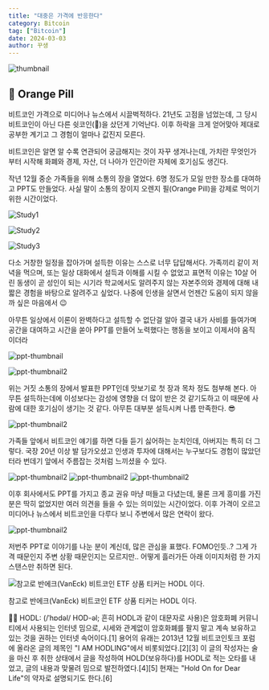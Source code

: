 ```yaml
---
title: "대중은 가격에 반응한다"
category: Bitcoin
tag: ["Bitcoin"]
date: 2024-03-03
author: 꾸생
---
```


![thumbnail](/archive/bitcoin/public-responds-to-price/public-bitcoin.webp)

## 💊 Orange Pill

비트코인 가격으로 미디어나 뉴스에서 시끌벅적하다. 21년도 고점을 넘었는데, 그 당시 비트코인이 아닌 다른 쉿코인(💩)을 샀던게 기억난다. 이후 하락을 크게 얻어맞아 제대로 공부한 계기고 그 경험이 얼마나 값진지 모른다.

비트코인은 알면 알 수록 연관되어 궁금해지는 것이 자꾸 생겨나는데, 가치란 무엇인가 부터 시작해 화폐와 경제, 자산, 더 나아가 인간이란 자체에 호기심도 생긴다.

작년 12월 중순 가족들을 위해 소통의 장을 열었다. 6명 정도가 모일 만한 장소를 대여하고 PPT도 만들었다. 사실 말이 소통의 장이지 오렌지 필(Orange Pill)을 강제로 먹이기 위한 시간이었다.

![Study1](/archive/bitcoin/public-responds-to-price/study1.webp)

![Study2](/archive/bitcoin/public-responds-to-price/study2.webp)

![Study3](/archive/bitcoin/public-responds-to-price/study3.webp)


다소 거창한 일정을 잡아가며 설득한 이유는 스스로 너무 답답해서다. 가족끼리 같이 저녁을 먹으며, 또는 일상 대화에서 설득과 이해를 시킬 수 없었고 표면적 이유는 10살 어린 동생이 곧 성인이 되는 시기라 학교에서도 알려주지 않는 자본주의와 경제에 대해 내 짧은 경험을 바탕으로 알려주고 싶었다. 나중에 인생을 살면서 언젠간 도움이 되지 않을까 싶은 마음에서 😉

아무튼 일상에서 이론이 완벽하다고 설득할 수 없단걸 알아 결국 내가 사비를 들여가며 공간을 대여하고 시간을 쏟아 PPT를 만들어 노력했다는 행동을 보이고 이제서야 움직이더라 

![ppt-thumbnail](/archive/bitcoin/public-responds-to-price/thumbnail.webp)

![ppt-thumbnail2](/archive/bitcoin/public-responds-to-price/thumbnail2.webp)

위는 거짓 소통의 장에서 발표한 PPT인데 맛보기로 첫 장과 목차 정도 첨부해 본다. 아무튼 설득하는데에 이성보다는 감성에 영향을 더 많이 받은 것 같기도하고 이 때문에 사람에 대한 호기심이 생기는 것 같다. 아무튼 대부분 설득시켜 나름 만족한다. 😎

![ppt-thumbnail2](/archive/bitcoin/public-responds-to-price/x.webp)

가족들 앞에서 비트코인 얘기를 하면 다들 듣기 싫어하는 눈치인데, 아버지는 특히 더 그렇다. 국장 20년 이상 발 담가오셨고 인생과 투자에 대해서는 누구보다도 경험이 많았던 터라 번데기 앞에서 주름잡는 것처럼 느끼셨을 수 있다.

![ppt-thumbnail2](/archive/bitcoin/public-responds-to-price/public-fomo.webp)
![ppt-thumbnail2](/archive/bitcoin/public-responds-to-price/monkey.webp)
![ppt-thumbnail2](/archive/bitcoin/public-responds-to-price/public-status.webp)

이후 회사에서도 PPT를 가지고 종교 권유 마냥 떠들고 다녔는데, 물론 크게 흥미를 가진 분은 딱히 없었지만 여러 의견을 들을 수 있는 의미있는 시간이었다. 이후 가격이 오르고 미디어나 뉴스에서 비트코인을 다루다 보니 주변에서 많은 연락이 왔다.

![ppt-thumbnail2](/archive/bitcoin/public-responds-to-price/fomo.webp)

저번주 PPT로 이야기를 나눈 분이 계신데, 많은 관심을 표했다. FOMO인듯..? 그게 가격 때문인지 주변 상황 때문인지는 모르지만.. 어떻게 흘러가든 아래 이미지처럼 한 가지 스탠스만 취하면 된다.

![참고로 반에크(VanEck) 비트코인 ETF 상품 티커는 HODL 이다.](/archive/bitcoin/public-responds-to-price/hodl.webp)

참고로 반에크(VanEck) 비트코인 ETF 상품 티커는 HODL 이다.

<aside>
🕺🏻 HODL: (/ˈhɒdəl/ HOD-əl; 흔히 HODL과 같이 대문자로 사용)은 암호화폐 커뮤니티에서 사용되는 인터넷 밈으로, 시세와 관계없이 암호화폐를 팔지 말고 계속 보유하고 있는 것을 권하는 인터넷 속어이다.[1] 용어의 유래는 2013년 12월 비트코인토크 포럼에 올라온 글의 제목인 "I AM HODLING"에서 비롯되었다.[2][3] 이 글의 작성자는 술을 마신 후 취한 상태에서 글을 작성하여 HOLD(보유하다)를 HODL로 적는 오타를 내었고, 글의 내용과 맞물려 밈으로 발전하였다.[4][5] 현재는 "Hold On for Dear Life"의 약자로 설명되기도 한다.[6]
</aside>